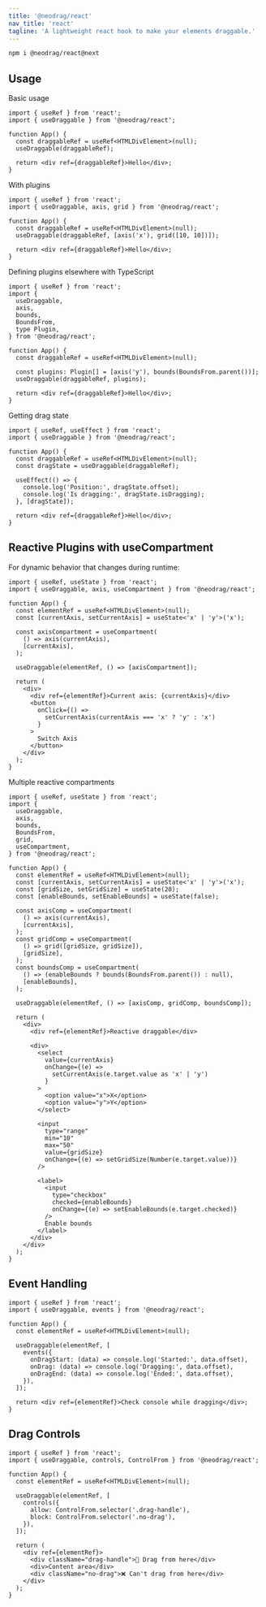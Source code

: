 ```yaml
---
title: '@neodrag/react'
nav_title: 'react'
tagline: 'A lightweight react hook to make your elements draggable.'
---
```


```sh
npm i @neodrag/react@next
```

## Usage

Basic usage

```tsx
import { useRef } from 'react';
import { useDraggable } from '@neodrag/react';

function App() {
  const draggableRef = useRef<HTMLDivElement>(null);
  useDraggable(draggableRef);

  return <div ref={draggableRef}>Hello</div>;
}
```

With plugins

```tsx
import { useRef } from 'react';
import { useDraggable, axis, grid } from '@neodrag/react';

function App() {
  const draggableRef = useRef<HTMLDivElement>(null);
  useDraggable(draggableRef, [axis('x'), grid([10, 10])]);

  return <div ref={draggableRef}>Hello</div>;
}
```

Defining plugins elsewhere with TypeScript

```tsx
import { useRef } from 'react';
import {
  useDraggable,
  axis,
  bounds,
  BoundsFrom,
  type Plugin,
} from '@neodrag/react';

function App() {
  const draggableRef = useRef<HTMLDivElement>(null);

  const plugins: Plugin[] = [axis('y'), bounds(BoundsFrom.parent())];
  useDraggable(draggableRef, plugins);

  return <div ref={draggableRef}>Hello</div>;
}
```

Getting drag state

```tsx
import { useRef, useEffect } from 'react';
import { useDraggable } from '@neodrag/react';

function App() {
  const draggableRef = useRef<HTMLDivElement>(null);
  const dragState = useDraggable(draggableRef);

  useEffect(() => {
    console.log('Position:', dragState.offset);
    console.log('Is dragging:', dragState.isDragging);
  }, [dragState]);

  return <div ref={draggableRef}>Hello</div>;
}
```

## Reactive Plugins with useCompartment

For dynamic behavior that changes during runtime:

```tsx
import { useRef, useState } from 'react';
import { useDraggable, axis, useCompartment } from '@neodrag/react';

function App() {
  const elementRef = useRef<HTMLDivElement>(null);
  const [currentAxis, setCurrentAxis] = useState<'x' | 'y'>('x');

  const axisCompartment = useCompartment(
    () => axis(currentAxis),
    [currentAxis],
  );

  useDraggable(elementRef, () => [axisCompartment]);

  return (
    <div>
      <div ref={elementRef}>Current axis: {currentAxis}</div>
      <button
        onClick={() =>
          setCurrentAxis(currentAxis === 'x' ? 'y' : 'x')
        }
      >
        Switch Axis
      </button>
    </div>
  );
}
```

Multiple reactive compartments

```tsx
import { useRef, useState } from 'react';
import {
  useDraggable,
  axis,
  bounds,
  BoundsFrom,
  grid,
  useCompartment,
} from '@neodrag/react';

function App() {
  const elementRef = useRef<HTMLDivElement>(null);
  const [currentAxis, setCurrentAxis] = useState<'x' | 'y'>('x');
  const [gridSize, setGridSize] = useState(20);
  const [enableBounds, setEnableBounds] = useState(false);

  const axisComp = useCompartment(
    () => axis(currentAxis),
    [currentAxis],
  );
  const gridComp = useCompartment(
    () => grid([gridSize, gridSize]),
    [gridSize],
  );
  const boundsComp = useCompartment(
    () => (enableBounds ? bounds(BoundsFrom.parent()) : null),
    [enableBounds],
  );

  useDraggable(elementRef, () => [axisComp, gridComp, boundsComp]);

  return (
    <div>
      <div ref={elementRef}>Reactive draggable</div>

      <div>
        <select
          value={currentAxis}
          onChange={(e) =>
            setCurrentAxis(e.target.value as 'x' | 'y')
          }
        >
          <option value="x">X</option>
          <option value="y">Y</option>
        </select>

        <input
          type="range"
          min="10"
          max="50"
          value={gridSize}
          onChange={(e) => setGridSize(Number(e.target.value))}
        />

        <label>
          <input
            type="checkbox"
            checked={enableBounds}
            onChange={(e) => setEnableBounds(e.target.checked)}
          />
          Enable bounds
        </label>
      </div>
    </div>
  );
}
```

## Event Handling

```tsx
import { useRef } from 'react';
import { useDraggable, events } from '@neodrag/react';

function App() {
  const elementRef = useRef<HTMLDivElement>(null);

  useDraggable(elementRef, [
    events({
      onDragStart: (data) => console.log('Started:', data.offset),
      onDrag: (data) => console.log('Dragging:', data.offset),
      onDragEnd: (data) => console.log('Ended:', data.offset),
    }),
  ]);

  return <div ref={elementRef}>Check console while dragging</div>;
}
```

## Drag Controls

```tsx
import { useRef } from 'react';
import { useDraggable, controls, ControlFrom } from '@neodrag/react';

function App() {
  const elementRef = useRef<HTMLDivElement>(null);

  useDraggable(elementRef, [
    controls({
      allow: ControlFrom.selector('.drag-handle'),
      block: ControlFrom.selector('.no-drag'),
    }),
  ]);

  return (
    <div ref={elementRef}>
      <div className="drag-handle">🔸 Drag from here</div>
      <div>Content area</div>
      <div className="no-drag">❌ Can't drag from here</div>
    </div>
  );
}
```
